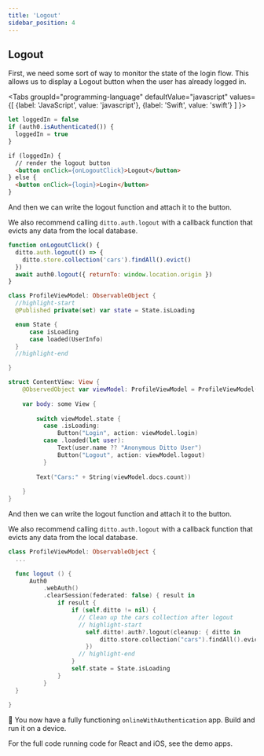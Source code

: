 ```yaml
---
title: 'Logout'
sidebar_position: 4
---
```



## Logout 

First, we need some sort of way to monitor the state of the login flow. This
allows us to display a Logout button when the user has already logged in.

<Tabs
  groupId="programming-language"
  defaultValue="javascript"
  values={[
    {label: 'JavaScript', value: 'javascript'},
    {label: 'Swift', value: 'swift'}
  ]
}>
<TabItem value="javascript">

```js
let loggedIn = false
if (auth0.isAuthenticated()) {
  loggedIn = true
}
```
 
```html
if (loggedIn) {
  // render the logout button
  <button onClick={onLogoutClick}>Logout</button>
} else {
  <button onClick={login}>Login</button>
}
```


And then we can write the logout function and attach it to the button.

We also recommend calling `ditto.auth.logout` with a callback function that
evicts any data from the local database. 

```js
function onLogoutClick() {
  ditto.auth.logout(() => {
    ditto.store.collection('cars').findAll().evict()
  })
  await auth0.logout({ returnTo: window.location.origin })
}
```

</TabItem>
<TabItem value="swift">

``` swift
class ProfileViewModel: ObservableObject {
  //highlight-start
  @Published private(set) var state = State.isLoading

  enum State {
      case isLoading
      case loaded(UserInfo)
  }
  //highlight-end

}

struct ContentView: View {
    @ObservedObject var viewModel: ProfileViewModel = ProfileViewModel()
    
    var body: some View {
       
        switch viewModel.state {
          case .isLoading:
              Button("Login", action: viewModel.login)
          case .loaded(let user):
              Text(user.name ?? "Anonymous Ditto User")
              Button("Logout", action: viewModel.logout)
          }
    
        Text("Cars:" + String(viewModel.docs.count))
        
    }
}
```

And then we can write the logout function and attach it to the button.

We also recommend calling `ditto.auth.logout` with a callback function that
evicts any data from the local database. 

```swift
class ProfileViewModel: ObservableObject {
  ...
  
  func logout () {
      Auth0
          .webAuth()
          .clearSession(federated: false) { result in
              if result {
                  if (self.ditto != nil) {
                    // Clean up the cars collection after logout
                    // highlight-start
                      self.ditto!.auth?.logout(cleanup: { ditto in
                          ditto.store.collection("cars").findAll().evict()
                      })
                    // highlight-end
                  }
                  self.state = State.isLoading
              }
          }
  }
  
}

```
</TabItem>
</Tabs>

🎉 You now have a fully functioning `onlineWithAuthentication` app. Build and
run it on a device.

For the full code running code for React and iOS, see the demo apps.